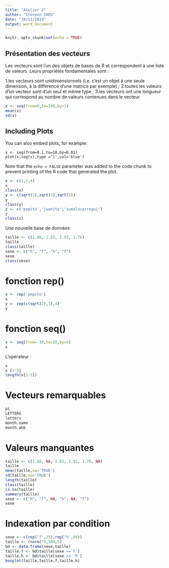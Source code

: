 ```yaml
---
title: "Atelier 2"
author: "Sterenn IOOS"
date: "10/11/2019"
output: word_document
---
```


```r
knitr::opts_chunk$set(echo = TRUE)
```
## Présentation des vecteurs

Les vecteurs sont l’un des objets de bases de R et correspondent à une liste de valeurs. Leurs propriétés fondamentales sont :

1.les vecteurs sont unidimensionnels (i.e. c’est un objet à une seule dimension, à la différence d’une matrice par exemple) ;
2.toutes les valeurs d’un vecteur sont d’un seul et même type ;
3.les vecteurs ont une longueur qui correspond au nombre de valeurs contenues dans le vecteur.


```r
x <- seq(from=0,to=100,by=1)
mean(x)
sd(x)
```

## Including Plots

You can also embed plots, for example:

```
x <- seq(from=0.1,to=10,by=0.01)
plot(x,log(x),type ='l',col='blue')
```

Note that the `echo = FALSE` parameter was added to the code chunk to prevent printing of the R code that generated the plot.
```r
x <- c(1,2,4)
x
class(x)
y <- c(sqrt(2),sqrt(3),sqrt(5))
y
class(y)
z <- c('pepito','juanito','zumalacarregui')
z
class(z)
```

Une nouvelle base de données

```r
taille <- c(1.88, 1.65, 1.92, 1.76)
taille
class(taille)
sexe <- c("h", "f", "h", "f")
sexe
class(sexe)
```

# fonction rep()

```r
x <- rep('pepito')
x
y <- rep(c(sqrt(2),3),4)
y
```

# fonction seq()
```r
x <- seq(from=-10,to=10,by=5)
x
```
L'opérateur :

```r
x
x [3:5]
length(x[3:5])
```
# Vecteurs remarquables

```r
pi
LETTERS
letters
month.name
month.abb
```
# Valeurs manquantes

```r
taille <- c(1.88, NA, 1.65, 1.92, 1.76, NA)
taille
mean(taille,na='TRUE')
sd(taille,na='TRUE')
length(taille)
class(taille)
is.na(taille)
summary(taille)
sexe <- c("h", "f", NA, "h", NA, "f")
sexe
```
# Indexation par condition

```r
sexe <- c(rep('f',25),rep('h',50))
taille <- rnorm(75,160,5)
bd <- data.frame(sexe,taille)
taille.f <- bd$taille[sexe =='f']
taille.h <- bd$taille[sexe == 'h']
boxplot(taille,taille.f,taille.h)
```


